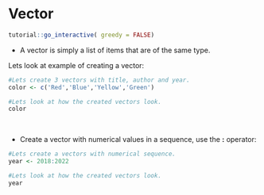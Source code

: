 # Vector

<script src="files/js/dcl.js"></script>
<link rel="stylesheet" href="https://maxcdn.bootstrapcdn.com/bootstrap/3.4.1/css/bootstrap.min.css">
<script src="https://maxcdn.bootstrapcdn.com/bootstrap/3.4.1/js/bootstrap.min.js"></script>

```r
tutorial::go_interactive( greedy = FALSE)

```
- A vector is simply a list of items that are of the same type.

<!-- To combine the list of items to a vector, use the **c()** function and separate the items by a comma.
- All of the items inside a vector to are of the same type like numerical or categorical. -->


Lets look at example of creating a vector:
```r

#Lets create 3 vectors with title, author and year.
color <- c('Red','Blue','Yellow','Green')

#Lets look at how the created vectors look.
color
```

<br />

- Create a vector with numerical values in a sequence, use the **:** operator:

```r

#Lets create a vectors with numerical sequence.
year <- 2018:2022

#Lets look at how the created vectors look.
year

```
<!--
<br />

- To find out how many items a vector has, use the **length()** function:

```r

#Lets create a vectors with categorical values
author <- c('Foreman', 'John', 'Said')

# You can access the vector items by referring to its index number inside brackets []. The first item has index 1, the second item has index 2, and so on:
author[1]

#Lets look at the size of a vectors.
length(author)

```

<br />

- To sort items in a vector alphabetically or numerically, use the **sort()** function and to change the value of a specific item, refer to the **index number**:

```r

#Lets create a vectors with categorical values
title <- c('Data Smart','Orientalism','False Impressions','Making Software')

#sorting titles
sort(title)

# change the title 'Data Smart' to 'Smart Data'
title[1] <- "Smart Data"

#Lets look at how the updated vectors look.
title 
```

-->



